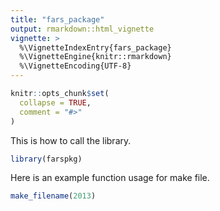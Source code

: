```yaml
---
title: "fars_package"
output: rmarkdown::html_vignette
vignette: >
  %\VignetteIndexEntry{fars_package}
  %\VignetteEngine{knitr::rmarkdown}
  %\VignetteEncoding{UTF-8}
---
```


```r
knitr::opts_chunk$set(
  collapse = TRUE,
  comment = "#>"
)
```

This is how to call the library.
```r
library(farspkg)
```


Here is an example function usage for make file.
```r
make_filename(2013)
```

